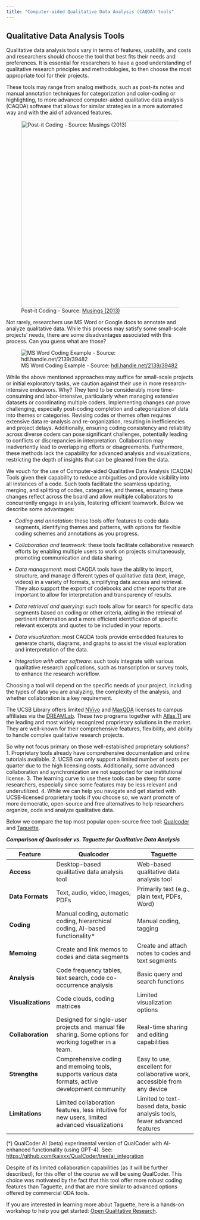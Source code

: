 ```yaml
---
title: "Computer-aided Qualitative Data Analysis (CAQDA) tools"
---
```


## Qualitative Data Analysis Tools

Qualitative data analysis tools vary in terms of features, usability, and costs and researchers should choose the tool that best fits their needs and preferences. It is essential for researchers to have a good understanding of qualitative research principles and methodologies, to then choose the most appropriate tool for their projects.

These tools may range from analog methods, such as post-its notes and manual annotation techniques for categorization and color-coding or highlighting, to more advanced computer-aided qualitative data analysis (CAQDA) software that allows for similar strategies in a more automated way and with the aid of advanced features.

![Post-it Coding - Source: [Musings (2013)](https://blatryk.wordpress.com/2013/09/15/handheld-coding-thoughts-on-the-science-of-design-research/){target='_blank'}](images/post-it-coding.jpeg){fig-alt="Example of Coding Technique using Post-it" fig-align="center" width="500"}

Not rarely, researchers use MS Word or Google docs to annotate and analyze qualitative data. While this process may satisfy some small-scale projects' needs, there are some disadvantages associated with this process. Can you guess what are those?

![MS Word Coding Example - Source: [hdl.handle.net/2139/39482](hdl.handle.net/2139/39482)](images/ms-word-coding.png){target='_blank'}

::: {.callout-tip title="Discussion: What are the pitfalls of these approaches to coding?" collapse="true"}
While the above mentioned approaches may suffice for small-scale projects or initial exploratory tasks, we caution against their use in more research-intensive endeavors. Why? They tend to be considerably more time-consuming and labor-intensive, particularly when managing extensive datasets or coordinating multiple coders. Implementing changes can prove challenging, especially post-coding completion and categorization of data into themes or categories. Revising codes or themes often requires extensive data re-analysis and re-organization, resulting in inefficiencies and project delays. Additionally, ensuring coding consistency and reliability across diverse coders can pose significant challenges, potentially leading to conflicts or discrepancies in interpretation. Collaboration may inadvertently lead to overlapping efforts or disagreements. Furthermore, these methods lack the capability for advanced analysis and visualizations, restricting the depth of insights that can be gleaned from the data.
:::

We vouch for the use of Computer-aided Qualitative Data Analysis (CAQDA) Tools given their capability to reduce ambiguities and provide visibility into all instances of a code. Such tools facilitate the seamless updating, merging, and splitting of codes, categories, and themes, ensuring these changes reflect across the board and allow multiple collaborators to concurrently engage in analysis, fostering efficient teamwork. Below we describe some advantages:

-   *Coding and annotation*: these tools offer features to code data segments, identifying themes and patterns, with options for flexible coding schemes and annotations as you progress.

-   *Collaboration and teamwork*: these tools facilitate collaborative research efforts by enabling multiple users to work on projects simultaneously, promoting communication and data sharing.

-   *Data management*: most CAQDA tools have the ability to import, structure, and manage different types of qualitative data (text, image, videos) in a variety of formats, simplifying data access and retrieval. They also support the export of codebooks and other reports that are important to allow for interpretation and transparency of results.

-   *Data retrieval and querying*: such tools allow for search for specific data segments based on coding or other criteria, aiding in the retrieval of pertinent information and a more efficient identification of specific relevant excerpts and quotes to be included in your reports.

-   *Data visualization*: most CAQDA tools provide embedded features to generate charts, diagrams, and graphs to assist the visual exploration and interpretation of the data.

-   *Integration with other software*: such tools integrate with various qualitative research applications, such as transcription or survey tools, to enhance the research workflow.

Choosing a tool will depend on the specific needs of your project, including the types of data you are analyzing, the complexity of the analysis, and whether collaboration is a key requirement.

The UCSB Library offers limited [NVivo](https://lumivero.com/){target='_blank'} and [MaxQDA](https://www.maxqda.com){target='_blank'} licenses to campus affiliates via the [DREAMLab](https://www.library.ucsb.edu/dreamlab){target='_blank'}. These two programs together with [Atlas.TI](https://atlasti.com/){target='_blank'} are the leading and most widely recognized proprietary solutions in the market. They are well-known for their comprehensive features, flexibility, and ability to handle complex qualitative research projects.

So why not focus primary on those well-established proprietary solutions? 1. Proprietary tools already have comprehensive documentation and online tutorials available. 2. UCSB can only support a limited number of seats per quarter due to the high licensing costs. Additionally, some advanced collaboration and synchronization are not supported for our institutional license. 3. The learning curve to use these tools can be steep for some researchers, especially since some features may be less relevant and underutilized. 4. While we can help you navigate and get started with UCSB-licensed proprietary tools if you choose so, we want promote of more democratic, open-source and free alternatives to help researchers organize, code and analyze qualitative data.

Below we compare the top most popular open-source free tool: [Qualcoder](https://qualcoder.wordpress.com){target='_blank'} and [Taguette](https://www.taguette.org){target='_blank'}.

***Comparison of Qualcoder vs. Taguette for Qualitative Data Analysis***

| Feature            | Qualcoder                                                                                                | Taguette                                                                  |
|--------------------|----------------------------------------------------------------------------------------------------------|---------------------------------------------------------------------------|
| **Access**         | Desktop-based qualitative data analysis tool                                                             | Web-based qualitative data analysis tool                                  |
| **Data Formats**   | Text, audio, video, images, PDFs                                                                         | Primarily text (e.g., plain text, PDFs, Word)                             |
| **Coding**         | Manual coding, automatic coding, hierarchical coding, AI-based functionality\*                           | Manual coding, tagging                                                    |
| **Memoing**        | Create and link memos to codes and data segments                                                         | Create and attach notes to codes and text segments                        |
| **Analysis**       | Code frequency tables, text search, code co-occurrence analysis                                          | Basic query and search functions                                          |
| **Visualizations** | Code clouds, coding matrices                                                                             | Limited visualization options                                             |
| **Collaboration**  | Designed for single-user projects and. manual file sharing. Some options for working together in a team. | Real-time sharing and editing capabilities                                |
| **Strengths**      | Comprehensive coding and memoing tools, supports various data formats, active development community      | Easy to use, excellent for collaborative work, accessible from any device |
| **Limitations**    | Limited collaboration features, less intuitive for new users, limited advanced visualizations            | Limited to text-based data, basic analysis tools, fewer advanced features |

(\*) QualCoder AI (beta) experimental version of QualCoder with AI-enhanced functionality (using GPT-4). See: <https://github.com/kaixxx/QualCoder/tree/ai_integration>{target='_blank'}

Despite of its limited collaboration capabilities (as it will be further described), for this offer of the course we will be using QualCoder. This choice was motivated by the fact that this tool offer more robust coding features than Taguette, and that are more similar to advanced options offered by commercial QDA tools. 

If you are interested in learning more about Taguette, here is a hands-on workshop to help you get started: [Open Qualitative Research](http://ucla-imls-open-sci.info/open-qualitative-research){target='_blank'}.
